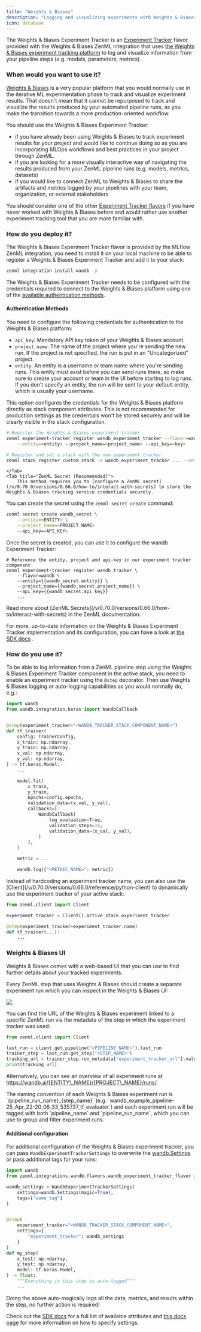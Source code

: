 ```yaml
---
title: "Weights & Biases"
description: "Logging and visualizing experiments with Weights & Biases."
icon: database
---
```


The Weights & Biases Experiment Tracker is an [Experiment Tracker](/v/0.70.0/versions/0.66.0/stack-components/experiment-trackers) flavor provided with the Weights & Biases ZenML integration that uses [the Weights & Biases experiment tracking platform](https://wandb.ai/site/experiment-tracking) to log and visualize information from your pipeline steps (e.g. models, parameters, metrics).

### When would you want to use it?

[Weights & Biases](https://wandb.ai/site/experiment-tracking) is a very popular platform that you would normally use in the iterative ML experimentation phase to track and visualize experiment results. That doesn't mean that it cannot be repurposed to track and visualize the results produced by your automated pipeline runs, as you make the transition towards a more production-oriented workflow.

You should use the Weights & Biases Experiment Tracker:

* if you have already been using Weights & Biases to track experiment results for your project and would like to continue doing so as you are incorporating MLOps workflows and best practices in your project through ZenML.
* if you are looking for a more visually interactive way of navigating the results produced from your ZenML pipeline runs (e.g. models, metrics, datasets)
* if you would like to connect ZenML to Weights & Biases to share the artifacts and metrics logged by your pipelines with your team, organization, or external stakeholders

You should consider one of the other [Experiment Tracker flavors](/v/0.70.0/versions/0.66.0/stack-components/experiment-trackers#experiment-tracker-flavors) if you have never worked with Weights & Biases before and would rather use another experiment tracking tool that you are more familiar with.

### How do you deploy it?

The Weights & Biases Experiment Tracker flavor is provided by the MLflow ZenML integration, you need to install it on your local machine to be able to register a Weights & Biases Experiment Tracker and add it to your stack:

```bash
zenml integration install wandb -y
```

The Weights & Biases Experiment Tracker needs to be configured with the credentials required to connect to the Weights & Biases platform using one of the [available authentication methods](/v/0.70.0/versions/0.66.0/stack-components/experiment-trackers/wandb#authentication-methods).

#### Authentication Methods

You need to configure the following credentials for authentication to the Weights & Biases platform:

* `api_key`: Mandatory API key token of your Weights & Biases account.
* `project_name`: The name of the project where you're sending the new run. If the project is not specified, the run is put in an "Uncategorized" project.
* `entity`: An entity is a username or team name where you're sending runs. This entity must exist before you can send runs there, so make sure to create your account or team in the UI before starting to log runs. If you don't specify an entity, the run will be sent to your default entity, which is usually your username.
<Tabs>
    <Tab title="Basic Authentication">
This option configures the credentials for the Weights & Biases platform directly as stack component attributes.

<Note>
    This is not recommended for production settings as the credentials won't be stored securely and will be clearly visible in the stack configuration.
</Note>


```bash
# Register the Weights & Biases experiment tracker
zenml experiment-tracker register wandb_experiment_tracker --flavor=wandb \
    --entity=<entity> --project_name=<project_name> --api_key=<key>

# Register and set a stack with the new experiment tracker
zenml stack register custom_stack -e wandb_experiment_tracker ... --set
```
    </Tab>
    <Tab title="ZenML Secret (Recommended)">
        This method requires you to [configure a ZenML secret](/v/0.70.0/versions/0.66.0/how-to/interact-with-secrets) to store the Weights & Biases tracking service credentials securely.

You can create the secret using the `zenml secret create` command:
```bash
zenml secret create wandb_secret \
    --entity=<ENTITY> \
    --project_name=<PROJECT_NAME>
    --api_key=<API_KEY>
```

Once the secret is created, you can use it to configure the wandb Experiment Tracker:

```shell
# Reference the entity, project and api-key in our experiment tracker component
zenml experiment-tracker register wandb_tracker \
    --flavor=wandb \
    --entity={{wandb_secret.entity}} \
    --project_name={{wandb_secret.project_name}} \
    --api_key={{wandb_secret.api_key}}
    ...
```

<Info>
    Read more about [ZenML Secrets](/v/0.70.0/versions/0.66.0/how-to/interact-with-secrets) in the ZenML documentation.
</Info>
    </Tab>
</Tabs>

For more, up-to-date information on the Weights & Biases Experiment Tracker implementation and its configuration, you can have a look at [the SDK docs](https://sdkdocs.zenml.io/latest/integration%5Fcode%5Fdocs/integrations-wandb/#zenml.integrations.wandb.experiment%5Ftrackers.wandb%5Fexperiment%5Ftracker) .

### How do you use it?

To be able to log information from a ZenML pipeline step using the Weights & Biases Experiment Tracker component in the active stack, you need to enable an experiment tracker using the `@step` decorator. Then use Weights & Biases logging or auto-logging capabilities as you would normally do, e.g.:

```py
import wandb
from wandb.integration.keras import WandbCallback


@step(experiment_tracker="<WANDB_TRACKER_STACK_COMPONENT_NAME>")
def tf_trainer(
    config: TrainerConfig,
    x_train: np.ndarray,
    y_train: np.ndarray,
    x_val: np.ndarray,
    y_val: np.ndarray,
) -> tf.keras.Model:
    ...

    model.fit(
        x_train,
        y_train,
        epochs=config.epochs,
        validation_data=(x_val, y_val),
        callbacks=[
            WandbCallback(
                log_evaluation=True,
                validation_steps=16,
                validation_data=(x_val, y_val),
            )
        ],
    )

    metric = ...

    wandb.log({"<METRIC_NAME>": metric})
```

<Info>
Instead of hardcoding an experiment tracker name, you can also use the [Client](/v/0.70.0/versions/0.66.0/reference/python-client) to dynamically use the experiment tracker of your active stack:

```py
from zenml.client import Client

experiment_tracker = Client().active_stack.experiment_tracker

@step(experiment_tracker=experiment_tracker.name)
def tf_trainer(...):
    ...
```
</Info>

### Weights & Biases UI

Weights & Biases comes with a web-based UI that you can use to find further details about your tracked experiments.

Every ZenML step that uses Weights & Biases should create a separate experiment run which you can inspect in the Weights & Biases UI:

<Frame caption="WandB UI">
  <img src="/images/stack-components/stack-components-27.avif"/>
</Frame>

You can find the URL of the Weights & Biases experiment linked to a specific ZenML run via the metadata of the step in which the experiment tracker was used:

```py
from zenml.client import Client

last_run = client.get_pipeline("<PIPELINE_NAME>").last_run
trainer_step = last_run.get_step("<STEP_NAME>")
tracking_url = trainer_step.run_metadata["experiment_tracker_url"].value
print(tracking_url)
```

Alternatively, you can see an overview of all experiment runs at https://wandb.ai/{ENTITY\_NAME}/{PROJECT\_NAME}/runs/.

<Info>
    The naming convention of each Weights & Biases experiment run is `{pipeline_run_name}_{step_name}` (e.g. `wandb_example_pipeline-25_Apr_22-20_06_33_535737_tf_evaluator`) and each experiment run will be tagged with both `pipeline_name` and `pipeline_run_name`, which you can use to group and filter experiment runs.
</Info>

#### Additional configuration

For additional configuration of the Weights & Biases experiment tracker, you can pass `WandbExperimentTrackerSettings` to overwrite the [wandb.Settings](https://github.com/wandb/client/blob/master/wandb/sdk/wandb%5Fsettings.py#L353) or pass additional tags for your runs:

```py
import wandb
from zenml.integrations.wandb.flavors.wandb_experiment_tracker_flavor import WandbExperimentTrackerSettings

wandb_settings = WandbExperimentTrackerSettings(
    settings=wandb.Settings(magic=True),
    tags=["some_tag"]
)


@step(
    experiment_tracker="<WANDB_TRACKER_STACK_COMPONENT_NAME>",
    settings={
        "experiment_tracker": wandb_settings
    }
)
def my_step(
    x_test: np.ndarray,
    y_test: np.ndarray,
    model: tf.keras.Model,
) -> float:
    """Everything in this step is auto-logged"""
    ...
```

Doing the above auto-magically logs all the data, metrics, and results within the step, no further action is required!

Check out the [SDK docs](https://sdkdocs.zenml.io/latest/integration%5Fcode%5Fdocs/integrations-wandb/#zenml.integrations.wandb.flavors.wandb%5Fexperiment%5Ftracker%5Fflavor.WandbExperimentTrackerSettings) for a full list of available attributes and [this docs page](/v/0.70.0/versions/0.66.0/how-to/use-configuration-files/runtime-configuration) for more information on how to specify settings.
